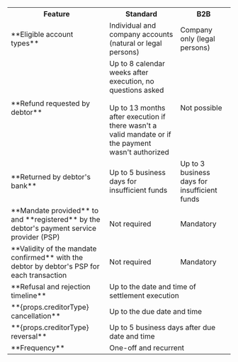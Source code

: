 <table>
  <tr>
    <th>Feature</th>
    <th>Standard</th>
    <th>B2B</th>
  </tr>
  <tr>
    <td>**Eligible account types**</td>
    <td>Individual and company accounts (natural or legal persons)</td>
    <td>Company only (legal persons)</td>
  </tr>
  <tr>
    <td>**Refund requested by debtor**</td>
    <td>
      Up to 8 calendar weeks after execution, no questions asked
      <br />
      <br />
      Up to 13 months after execution if there wasn't a valid mandate or if the
      payment wasn't authorized
    </td>
    <td>Not possible</td>
  </tr>
  <tr>
    <td>**Returned by debtor's bank**</td>
    <td>Up to 5 business days for insufficient funds</td>
    <td>Up to 3 business days for insufficient funds</td>
  </tr>
  <tr>
    <td>
      **Mandate provided** to and **registered** by the debtor's payment service
      provider (PSP)
    </td>
    <td>Not required</td>
    <td>Mandatory</td>
  </tr>
  <tr>
    <td>
      **Validity of the mandate confirmed** with the debtor by debtor's PSP for
      each transaction
    </td>
    <td>Not required</td>
    <td>Mandatory</td>
  </tr>
  <tr>
    <td>**Refusal and rejection timeline**</td>
    <td colspan="2">Up to the date and time of settlement execution</td>
  </tr>
  <tr>
    <td>**{props.creditorType} cancellation**</td>
    <td colspan="2">Up to the due date and time</td>
  </tr>
  <tr>
    <td>**{props.creditorType} reversal**</td>
    <td colspan="2">Up to 5 business days after due date and time</td>
  </tr>
  <tr>
    <td>**Frequency**</td>
    <td colspan="2">One-off and recurrent</td>
  </tr>
</table>
